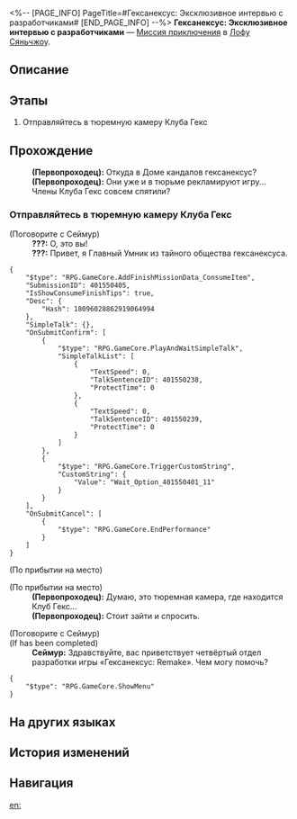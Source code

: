<%-- [PAGE_INFO]
PageTitle=#Гексанексус: Эксклюзивное интервью с разработчиками#
[END_PAGE_INFO] --%>
{{Дополнить|Диалоги.}}
{{Миссия Инфобокс
|id              = 4015504
|Название        = 
|Изображение     = Миссия Гексанексус Эксклюзивное интервью с разработчиками.png
|Тип             = Миссия приключения
|Событие         = 
|Глава           = 
|Условия         = Завершена [[Продолжение Освоения]] «[[Волчий побег, неизвестный исход]]»
|Персонажи       = Первопроходец; Сеймур
|СтартЛокация    = [[Лофу Сяньчжоу]] — [[Дом кандалов]]
|Мир             = Лофу Сяньчжоу
|Предыдущая      = 
|Следующая       = 
|Награды         = Кредиты*5 000
}}
'''Гексанексус: Эксклюзивное интервью с разработчиками''' — [[Миссия приключения]] в [[Лофу Сяньчжоу]].

==Описание==
{{Описание|<!--официальное описание из Перекрёстка судеб-->}}

==Этапы==
# Отправляйтесь в тюремную камеру Клуба Гекс

==Прохождение==
{{Дополнить}}
:'''(Первопроходец):''' Откуда в Доме кандалов гексанексус?
:'''(Первопроходец):''' Они уже и в тюрьме рекламируют игру... Члены Клуба Гекс совсем спятили?
{{Диалог Конец}}

===Отправляйтесь в тюремную камеру Клуба Гекс===
{{Описание миссии|тип=Миссия приключения|локация=Дом кандалов|Вы разгадали головоломку «Гексанексус: Remake», расположенного в Доме кандалов. Члены Клуба Гекс, находящиеся под арестом за разработку игры, хотят встретиться с вами в тюрьме. Как бы нелепо ни выглядело всё происходящее, вам стоит сходить в тюремную камеру Клуба Гекс.}}
{{Диалог Начало}}

;(Поговорите с Сеймур)
:'''???:''' О, это вы!
:'''???:''' Привет, я Главный Умник из тайного общества гексанексуса.
<pre>{
	"$type": "RPG.GameCore.AddFinishMissionData_ConsumeItem",
	"SubmissionID": 401550405,
	"IsShowConsumeFinishTips": true,
	"Desc": {
		"Hash": 18096028862919064994
	},
	"SimpleTalk": {},
	"OnSubmitConfirm": [
		{
			"$type": "RPG.GameCore.PlayAndWaitSimpleTalk",
			"SimpleTalkList": [
				{
					"TextSpeed": 0,
					"TalkSentenceID": 401550238,
					"ProtectTime": 0
				},
				{
					"TextSpeed": 0,
					"TalkSentenceID": 401550239,
					"ProtectTime": 0
				}
			]
		},
		{
			"$type": "RPG.GameCore.TriggerCustomString",
			"CustomString": {
				"Value": "Wait_Option_401550401_11"
			}
		}
	],
	"OnSubmitCancel": [
		{
			"$type": "RPG.GameCore.EndPerformance"
		}
	]
}</pre>
;(По прибытии на место)

;(По прибытии на место)
:'''(Первопроходец):''' Думаю, это тюремная камера, где находится Клуб Гекс...
:'''(Первопроходец):''' Стоит зайти и спросить.


;(Поговорите с Сеймур)
;(If {{cx}}<!--Hidden Mission ID 4015505--> has been completed)
:'''Сеймур:''' Здравствуйте, вас приветствует четвёртый отдел разработки игры «Гексанексус: Remake». Чем могу помочь?
<pre>{
	"$type": "RPG.GameCore.ShowMenu"
}</pre>
{{Диалог Конец}}

==На других языках==
{{На других языках
|en   = Hexanexus: Development Team Interview
|zhs  = 「枘凿六合•制作组专访」
|zht  = 「枘鑿六合•製作團隊專訪」
|ja   = 「枘構立方・制作組特別取材」
|ko   = 「모순된 결합체•제작팀 특집」
|es   = Hexanexus: Entrevista al equipo de desarrollo
|fr   = Interview de l'équipe de développement de l'Hexanexus
|ru   = Гексанексус: Эксклюзивное интервью с разработчиками
|th   = Hexanexus: สัมภาษณ์ทีมพัฒนา
|vi   = Khối Lục Giác - Phỏng Vấn Tổ Sản Xuất
|de   = Hexanexus: Interview mit dem Entwicklerteam
|id   = "Hexanexus: Wawancara Tim Developer"
|pt   = Hexanexus: Entrevista da Equipe de Desenvolvimento
}}

==История изменений==
{{История изменений|3.5}}

==Навигация==
{{Миссия приключения Навбокс|Глава }}

[[en:]]
